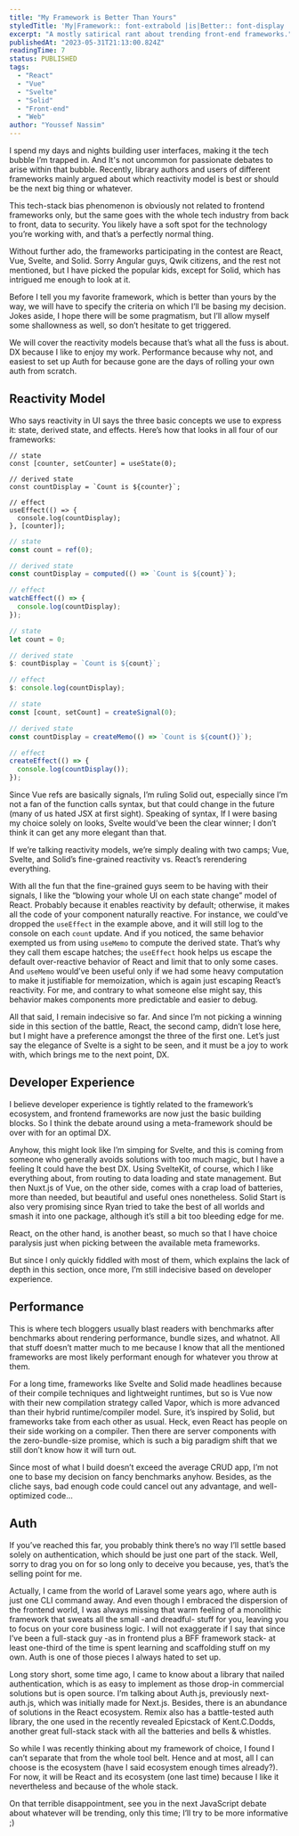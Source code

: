 ```yaml
---
title: "My Framework is Better Than Yours"
styledTitle: 'My|Framework:: font-extrabold |is|Better:: font-display |Than|Yours:: font-extrabold '
excerpt: "A mostly satirical rant about trending front-end frameworks."
publishedAt: "2023-05-31T21:13:00.824Z"
readingTime: 7
status: PUBLISHED
tags:
  - "React"
  - "Vue"
  - "Svelte"
  - "Solid"
  - "Front-end"
  - "Web"
author: "Youssef Nassim"
---
```


I spend my days and nights building user interfaces, making it the tech bubble I’m trapped in.
And It's not uncommon for passionate debates to arise within that bubble. Recently, library authors and users of different frameworks mainly argued about which reactivity model is best or should be the next big thing or whatever.

This tech-stack bias phenomenon is obviously not related to frontend frameworks only, but the same goes with the whole tech industry from back to front, data to security. You likely have a soft spot for the technology you’re working with, and that’s a perfectly normal thing.

Without further ado, the frameworks participating in the contest are React, Vue, Svelte, and Solid. Sorry Angular guys, Qwik citizens, and the rest not mentioned, but I have picked the popular kids, except for Solid, which has intrigued me enough to look at it.

Before I tell you my favorite framework, which is better than yours by the way, we will have to specify the criteria on which I’ll be basing my decision. Jokes aside, I hope there will be some pragmatism, but I’ll allow myself some shallowness as well, so don’t hesitate to get triggered.

We will cover the reactivity models because that’s what all the fuss is about. DX because I like to enjoy my work. Performance because why not, and easiest to set up Auth for because gone are the days of rolling your own auth from scratch.

## Reactivity Model

Who says reactivity in UI says the three basic concepts we use to express it: state, derived state, and effects. Here’s how that looks in all four of our frameworks:

```tsx title="React"
// state
const [counter, setCounter] = useState(0);

// derived state
const countDisplay = `Count is ${counter}`;

// effect
useEffect(() => {
  console.log(countDisplay);
}, [counter]);
```

```ts title="Vue"
// state
const count = ref(0);

// derived state
const countDisplay = computed(() => `Count is ${count}`);

// effect
watchEffect(() => {
  console.log(countDisplay);
});
```

```ts title="Svelte"
// state
let count = 0;

// derived state
$: countDisplay = `Count is ${count}`;

// effect
$: console.log(countDisplay);
```

```ts title="Solid"
// state
const [count, setCount] = createSignal(0);

// derived state
const countDisplay = createMemo(() => `Count is ${count()}`);

// effect
createEffect(() => {
  console.log(countDisplay());
});
```

Since Vue refs are basically signals, I’m ruling Solid out, especially since I’m not a fan of the function calls syntax, but that could change in the future (many of us hated JSX at first sight). Speaking of syntax, If I were basing my choice solely on looks, Svelte would’ve been the clear winner; I don’t think it can get any more elegant than that.

If we’re talking reactivity models, we’re simply dealing with two camps; Vue, Svelte, and Solid’s fine-grained reactivity vs. React’s rerendering everything.

With all the fun that the fine-grained guys seem to be having with their signals, I like the “blowing your whole UI on each state change” model of React. Probably because it enables reactivity by default; otherwise, it makes all the code of your component naturally reactive. For instance, we could’ve dropped the `useEffect` in the example above, and it will still log to the console on each `count` update. And if you noticed, the same behavior exempted us from using `useMemo` to compute the derived state. That’s why they call them escape hatches; the `useEffect` hook helps us escape the default over-reactive behavior of React and limit that to only some cases. And `useMemo` would’ve been useful only if we had some heavy computation to make it justifiable for memoization, which is again just escaping React’s reactivity. For me, and contrary to what someone else might say, this behavior makes components more predictable and easier to debug.

All that said, I remain indecisive so far. And since I’m not picking a winning side in this section of the battle, React, the second camp, didn’t lose here, but I might have a preference amongst the three of the first one. Let’s just say the elegance of Svelte is a sight to be seen, and it must be a joy to work with, which brings me to the next point, DX.

## Developer Experience

I believe developer experience is tightly related to the framework’s ecosystem, and frontend frameworks are now just the basic building blocks. So I think the debate around using a meta-framework should be over with for an optimal DX.

Anyhow, this might look like I’m simping for Svelte, and this is coming from someone who generally avoids solutions with too much magic, but I have a feeling It could have the best DX. Using SvelteKit, of course, which I like everything about, from routing to data loading and state management. But then Nuxt.js of Vue, on the other side, comes with a crap load of batteries, more than needed, but beautiful and useful ones nonetheless. Solid Start is also very promising since Ryan tried to take the best of all worlds and smash it into one package, although it’s still a bit too bleeding edge for me.

React, on the other hand, is another beast, so much so that I have choice paralysis just when picking between the available meta frameworks.

But since I only quickly fiddled with most of them, which explains the lack of depth in this section, once more, I’m still indecisive based on developer experience.

## Performance

This is where tech bloggers usually blast readers with benchmarks after benchmarks about rendering performance, bundle sizes, and whatnot. All that stuff doesn’t matter much to me because I know that all the mentioned frameworks are most likely performant enough for whatever you throw at them.

For a long time, frameworks like Svelte and Solid made headlines because of their compile techniques and lightweight runtimes, but so is Vue now with their new compilation strategy called Vapor, which is more advanced than their hybrid runtime/compiler model. Sure, it’s inspired by Solid, but frameworks take from each other as usual. Heck, even React has people on their side working on a compiler. Then there are server components with the zero-bundle-size promise, which is such a big paradigm shift that we still don’t know how it will turn out.

Since most of what I build doesn’t exceed the average CRUD app, I’m not one to base my decision on fancy benchmarks anyhow. Besides, as the cliche says, bad enough code could cancel out any advantage, and well-optimized code…

## Auth

If you’ve reached this far, you probably think there’s no way I’ll settle based solely on authentication, which should be just one part of the stack. Well, sorry to drag you on for so long only to deceive you because, yes, that’s the selling point for me.

Actually, I came from the world of Laravel some years ago, where auth is just one CLI command away. And even though I embraced the dispersion of the frontend world, I was always missing that warm feeling of a monolithic framework that sweats all the small -and dreadful- stuff for you, leaving you to focus on your core business logic. I will not exaggerate if I say that since I’ve been a full-stack guy -as in frontend plus a BFF framework stack- at least one-third of the time is spent learning and scaffolding stuff on my own. Auth is one of those pieces I always hated to set up.

Long story short, some time ago, I came to know about a library that nailed authentication, which is as easy to implement as those drop-in commercial solutions but is open source. I’m talking about Auth.js, previously next-auth.js, which was initially made for Next.js. Besides, there is an abundance of solutions in the React ecosystem. Remix also has a battle-tested auth library, the one used in the recently revealed Epicstack of Kent.C.Dodds, another great full-stack stack with all the batteries and bells & whistles.

So while I was recently thinking about my framework of choice, I found I can’t separate that from the whole tool belt. Hence and at most, all I can choose is the ecosystem (have I said ecosystem enough times already?). For now, it will be React and its ecosystem (one last time) because I like it nevertheless and because of the whole stack.

On that terrible disappointment, see you in the next JavaScript debate about whatever will be trending, only this time; I’ll try to be more informative ;)
